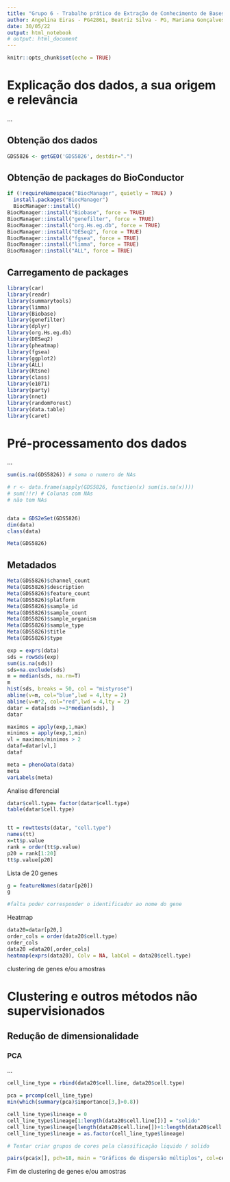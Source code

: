 ```yaml
---
title: "Grupo 6 - Trabalho prático de Extração de Conhecimento de Bases de Dados Biológicas"
author: Angelina Eiras - PG42861, Beatriz Silva - PG, Mariana Gonçalves - PG, Quitéria Pinheiro - PG
date: 30/05/22
output: html_notebook
# output: html_document
---
```


```r
knitr::opts_chunk$set(echo = TRUE)
```

# Explicação dos dados, a sua origem e relevância

...


## Obtenção dos dados

```r
GDS5826 <- getGEO('GDS5826', destdir=".")

```

## Obtenção de packages do BioConductor

```r
if (!requireNamespace("BiocManager", quietly = TRUE) )
  install.packages("BiocManager")
  BiocManager::install()
BiocManager::install("Biobase", force = TRUE)
BiocManager::install("genefilter", force = TRUE)
BiocManager::install("org.Hs.eg.db", force = TRUE)
BiocManager::install("DESeq2", force = TRUE)
BiocManager::install("fgsea", force = TRUE)
BiocManager::install("limma", force = TRUE)
BiocManager::install("ALL", force = TRUE)
```

## Carregamento de packages

```r
library(car)
library(readr)
library(summarytools)
library(limma)
library(Biobase)
library(genefilter)
library(dplyr)
library(org.Hs.eg.db)
library(DESeq2)
library(pheatmap)
library(fgsea)
library(ggplot2)
library(ALL)
library(Rtsne)
library(class)
library(e1071)
library(party)
library(nnet)
library(randomForest)
library(data.table)
library(caret)
```


# Pré-processamento dos dados

...

```r
sum(is.na(GDS5826)) # soma o numero de NAs

# r <- data.frame(sapply(GDS5826, function(x) sum(is.na(x))))
# sum(!!r) # Colunas com NAs
# não tem NAs


data = GDS2eSet(GDS5826)
dim(data)
class(data)

Meta(GDS5826)
```
## Metadados

```r
Meta(GDS5826)$channel_count
Meta(GDS5826)$description
Meta(GDS5826)$feature_count
Meta(GDS5826)$platform
Meta(GDS5826)$sample_id
Meta(GDS5826)$sample_count
Meta(GDS5826)$sample_organism
Meta(GDS5826)$sample_type
Meta(GDS5826)$title
Meta(GDS5826)$type
```



```r

exp = exprs(data)
sds = rowSds(exp)
sum(is.na(sds))
sds=na.exclude(sds)
m = median(sds, na.rm=T)
m
hist(sds, breaks = 50, col = "mistyrose")
abline(v=m, col="blue",lwd = 4,lty = 2)
abline(v=m*2, col="red",lwd = 4,lty = 2)
datar = data[sds >=3*median(sds), ]
datar

```




```r

maximos = apply(exp,1,max)
minimos = apply(exp,1,min)
vl = maximos/minimos > 2
dataf=datar[vl,]
dataf

```



```r
meta = phenoData(data)
meta
varLabels(meta)
```


Analise diferencial
```r

datar$cell.type= factor(datar$cell.type)
table(datar$cell.type)


tt = rowttests(datar, "cell.type")
names(tt)
x=tt$p.value
rank = order(tt$p.value)
p20 = rank[1:20]
tt$p.value[p20]
```
Lista de 20 genes

```r
g = featureNames(datar[p20])
g

#falta poder corresponder o identificador ao nome do gene 
```

Heatmap


```r
data20=datar[p20,]
order_cols = order(data20$cell.type)
order_cols
data20 =data20[,order_cols]
heatmap(exprs(data20), Colv = NA, labCol = data20$cell.type)

```







####### clustering de genes e/ou amostras #######

# Clustering e outros métodos não supervisionados

## Redução de dimensionalidade

### PCA

...

```r

cell_line_type = rbind(data20$cell.line, data20$cell.type)

pca = prcomp(cell_line_type)
min(which(summary(pca)$importance[3,]>0.8))

cell_line_type$lineage = 0
cell_line_type$lineage[1:length(data20$cell.line[])] = "solido"
cell_line_type$lineage[length(data20$cell.line[])+1:length(data20$cell.type[])] = "liquido"
cell_line_type$lineage = as.factor(cell_line_type$lineage)

# Tentar criar grupos de cores pela classificação liquido / solido

pairs(pca$x[], pch=18, main = "Gráficos de dispersão múltiplos", col=cell_line_type$lineage)


```

####### Fim de clustering de genes e/ou amostras #######

